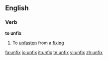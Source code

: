 ==English==

===Verb===
'''to unfix'''

# To [[unfasten]] from a [[fixing]]

[[fa:unfix]]
[[io:unfix]]
[[it:unfix]]
[[te:unfix]]
[[vi:unfix]]
[[zh:unfix]]